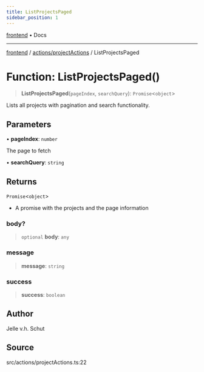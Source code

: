```yaml
---
title: ListProjectsPaged
sidebar_position: 1
---
```


[frontend](../../..) • Docs

***

[frontend](../../..) / [actions/projectActions](..) / ListProjectsPaged

# Function: ListProjectsPaged()

> **ListProjectsPaged**(`pageIndex`, `searchQuery`): `Promise`\<`object`\>

Lists all projects with pagination and search functionality.

## Parameters

• **pageIndex**: `number`

The page to fetch

• **searchQuery**: `string`

## Returns

`Promise`\<`object`\>

- A promise with the projects and the page information

### body?

> `optional` **body**: `any`

### message

> **message**: `string`

### success

> **success**: `boolean`

## Author

Jelle v.h. Schut

## Source

src/actions/projectActions.ts:22
